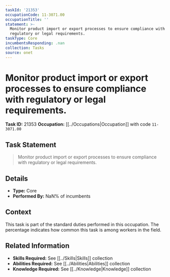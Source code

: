 ```yaml
---
taskId: '21353'
occupationCode: 11-3071.00
occupationTitle: ''
statement: >-
  Monitor product import or export processes to ensure compliance with
  regulatory or legal requirements.
taskType: Core
incumbentsResponding: .nan
collection: Tasks
source: onet
---
```

# Monitor product import or export processes to ensure compliance with regulatory or legal requirements.

**Task ID:** 21353
**Occupation:** [[../Occupations|Occupation]] with code `11-3071.00`

## Task Statement

> Monitor product import or export processes to ensure compliance with regulatory or legal requirements.

## Details

- **Type:** Core
- **Performed By:** NaN% of incumbents

## Context

This task is part of the standard duties performed in this occupation. The percentage indicates how common this task is among workers in the field.

## Related Information

- **Skills Required:** See [[../Skills|Skills]] collection
- **Abilities Required:** See [[../Abilities|Abilities]] collection
- **Knowledge Required:** See [[../Knowledge|Knowledge]] collection
